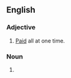 ==English==

===Adjective===
{{en-adj|-}}
# [[paid|Paid]] all at one time.
===Noun===
{{infl|en|noun}}
# {{alternative spelling of|lump sum}}